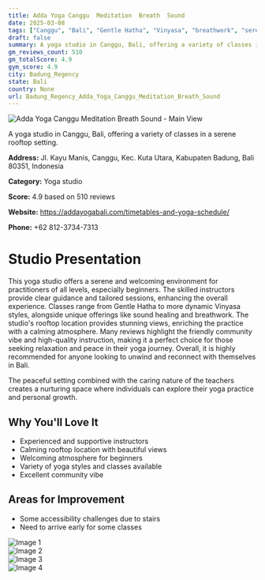 ```yaml
---
title: Adda Yoga Canggu  Meditation  Breath  Sound
date: 2025-03-08
tags: ["Canggu", "Bali", "Gentle Hatha", "Vinyasa", "breathwork", "serene atmosphere", "community vibe", "Badung Regency"]  
draft: false
summary: A yoga studio in Canggu, Bali, offering a variety of classes in a serene rooftop setting.
gm_reviews_count: 510
gm_totalScore: 4.9
gym_score: 4.9
city: Badung_Regency
state: Bali
country: None
url: Badung_Regency_Adda_Yoga_Canggu_Meditation_Breath_Sound
---
```


<div className="aspect-[16/9] relative my-8">
  <img 
    src="https://lh5.googleusercontent.com/p/AF1QipMYzhb0y35SB3sKptoDXlgts3KTXI84OEINQ2U5=w1920-h1080-k-no"
    alt="Adda Yoga Canggu  Meditation  Breath  Sound - Main View"
    className="object-cover absolute inset-0 w-full h-full rounded-lg"
  />
</div>

A yoga studio in Canggu, Bali, offering a variety of classes in a serene rooftop setting.

**Address:** Jl. Kayu Manis, Canggu, Kec. Kuta Utara, Kabupaten Badung, Bali 80351, Indonesia

**Category:** Yoga studio

**Score:** 4.9 based on 510 reviews

**Website:** https://addayogabali.com/timetables-and-yoga-schedule/

**Phone:** +62 812-3734-7313

# Studio Presentation

This yoga studio offers a serene and welcoming environment for practitioners of all levels, especially beginners. The skilled instructors provide clear guidance and tailored sessions, enhancing the overall experience. Classes range from Gentle Hatha to more dynamic Vinyasa styles, alongside unique offerings like sound healing and breathwork. The studio's rooftop location provides stunning views, enriching the practice with a calming atmosphere. Many reviews highlight the friendly community vibe and high-quality instruction, making it a perfect choice for those seeking relaxation and peace in their yoga journey. Overall, it is highly recommended for anyone looking to unwind and reconnect with themselves in Bali.

The peaceful setting combined with the caring nature of the teachers creates a nurturing space where individuals can explore their yoga practice and personal growth.

## Why You'll Love It

- Experienced and supportive instructors
- Calming rooftop location with beautiful views
- Welcoming atmosphere for beginners
- Variety of yoga styles and classes available
- Excellent community vibe

## Areas for Improvement

- Some accessibility challenges due to stairs
- Need to arrive early for some classes

<div className="grid grid-cols-1 xl:grid-cols-2 gap-4 my-8">
<div className="aspect-[4/3] relative"><img src="https://lh3.googleusercontent.com/p/AF1QipONdbKDqmMVlgfAUGzDZWb9UvJrfnalVxnYzYTB=w1920-h1080-k-no" alt="Image 1" className="object-cover absolute inset-0 w-full h-full rounded-lg" /></div>
<div className="aspect-[4/3] relative"><img src="https://lh3.googleusercontent.com/p/AF1QipOcU6AYoKB3o2qhDpLgWF9is46s1O1DRiKAeenV=w1920-h1080-k-no" alt="Image 2" className="object-cover absolute inset-0 w-full h-full rounded-lg" /></div>
<div className="aspect-[4/3] relative"><img src="https://lh5.googleusercontent.com/p/AF1QipNZU5qEwumgxR-MI66JIf4cG7VllJ-DViKas6Lo=w1920-h1080-k-no" alt="Image 3" className="object-cover absolute inset-0 w-full h-full rounded-lg" /></div>
<div className="aspect-[4/3] relative"><img src="https://lh5.googleusercontent.com/p/AF1QipPopbFXhk5yguyNDRUdSgLNLLvxhcT74pViNDIC=w1920-h1080-k-no" alt="Image 4" className="object-cover absolute inset-0 w-full h-full rounded-lg" /></div>
</div>